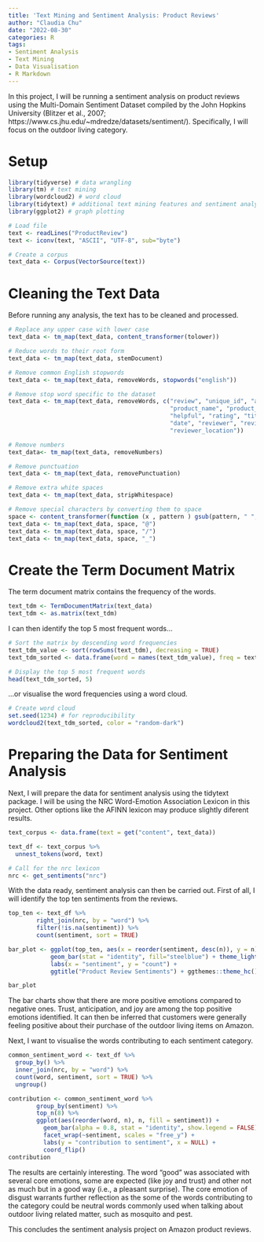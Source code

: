 ```yaml
---
title: 'Text Mining and Sentiment Analysis: Product Reviews'
author: "Claudia Chu"
date: "2022-08-30"
categories: R
tags:
- Sentiment Analysis
- Text Mining
- Data Visualisation
- R Markdown
---
```

In this project, I will be running a sentiment analysis on product reviews using the Multi-Domain Sentiment Dataset compiled by the John Hopkins University (Blitzer et al., 2007; https://www.cs.jhu.edu/~mdredze/datasets/sentiment/). Specifically, I will focus on the outdoor living category.

# Setup
```r
library(tidyverse) # data wrangling
library(tm) # text mining 
library(wordcloud2) # word cloud
library(tidytext) # additional text mining features and sentiment analysis
library(ggplot2) # graph plotting
```

```r
# Load file
text <- readLines("ProductReview")
text <- iconv(text, "ASCII", "UTF-8", sub="byte")

# Create a corpus
text_data <- Corpus(VectorSource(text))
```

# Cleaning the Text Data
Before running any analysis, the text has to be cleaned and processed. 
```r
# Replace any upper case with lower case
text_data <- tm_map(text_data, content_transformer(tolower))

# Reduce words to their root form
text_data <- tm_map(text_data, stemDocument)

# Remove common English stopwords
text_data <- tm_map(text_data, removeWords, stopwords("english"))

# Remove stop word specific to the dataset
text_data <- tm_map(text_data, removeWords, c("review", "unique_id", "asin", 
                                              "product_name", "product_type", 
                                              "helpful", "rating", "title", 
                                              "date", "reviewer", "review_text", 
                                              "reviewer_location")) 

# Remove numbers
text_data<- tm_map(text_data, removeNumbers)

# Remove punctuation
text_data <- tm_map(text_data, removePunctuation)

# Remove extra white spaces
text_data <- tm_map(text_data, stripWhitespace)

# Remove special characters by converting them to space
space <- content_transformer(function (x , pattern ) gsub(pattern, " ", x))
text_data <- tm_map(text_data, space, "@")
text_data <- tm_map(text_data, space, "/")
text_data <- tm_map(text_data, space, "_")
```

# Create the Term Document Matrix 
The term document matrix contains the frequency of the words.
```r
text_tdm <- TermDocumentMatrix(text_data)
text_tdm <- as.matrix(text_tdm)
```

I can then identify the top 5 most frequent words...
```r
# Sort the matrix by descending word frequencies
text_tdm_value <- sort(rowSums(text_tdm), decreasing = TRUE)
text_tdm_sorted <- data.frame(word = names(text_tdm_value), freq = text_tdm_value)

# Display the top 5 most frequent words
head(text_tdm_sorted, 5)
```

...or visualise the word frequencies using a word cloud. 
```r
# Create word cloud
set.seed(1234) # for reproducibility
wordcloud2(text_tdm_sorted, color = "random-dark")
```

# Preparing the Data for Sentiment Analysis
Next, I will prepare the data for sentiment analysis using the tidytext package. I will be using the NRC Word-Emotion Association Lexicon in this project. Other options like the AFINN lexicon may produce slightly diferent results. 
```r
text_corpus <- data.frame(text = get("content", text_data))

text_df <- text_corpus %>%
  unnest_tokens(word, text)

# Call for the nrc lexicon
nrc <- get_sentiments("nrc")
```

With the data ready, sentiment analysis can then be carried out. First of all, I will identify the top ten sentiments from the reviews. 
```r
top_ten <- text_df %>%
        right_join(nrc, by = "word") %>%
        filter(!is.na(sentiment)) %>%
        count(sentiment, sort = TRUE)

bar_plot <- ggplot(top_ten, aes(x = reorder(sentiment, desc(n)), y = n)) + 
            geom_bar(stat = "identity", fill="steelblue") + theme_light() + 
            labs(x = "sentiment", y = "count") + 
            ggtitle("Product Review Sentiments") + ggthemes::theme_hc()

bar_plot
```
The bar charts show that there are more positive emotions compared to negative ones. Trust, anticipation, and joy are among the top positive emotions identified. It can then be inferred that customers were generally feeling positive about their purchase of the outdoor living items on Amazon. 

Next, I want to visualise the words contributing to each sentiment category. 

```r
common_sentiment_word <- text_df %>%
  group_by() %>% 
  inner_join(nrc, by = "word") %>% 
  count(word, sentiment, sort = TRUE) %>%
  ungroup()

contribution <- common_sentiment_word %>%
        group_by(sentiment) %>%
        top_n(8) %>%
        ggplot(aes(reorder(word, n), n, fill = sentiment)) +
          geom_bar(alpha = 0.8, stat = "identity", show.legend = FALSE) +
          facet_wrap(~sentiment, scales = "free_y") +
          labs(y = "contribution to sentiment", x = NULL) +
          coord_flip()
contribution
```
The results are certainly interesting. The word "good" was associated with several core emotions, some are expected (like joy and trust) and other not as much but in a good way (i.e., a pleasant surprise). The core emotion of disgust warrants further reflection as the some of the words contributing to the category could be neutral words commonly used when talking about outdoor living related matter, such as mosquito and pest. 

This concludes the sentiment analysis project on Amazon product reviews. 



